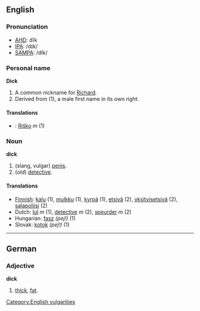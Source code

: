 ==English==
===Pronunciation===
*[[w:AHD|AHD]]: dĭk
*[[w:IPA|IPA]]: /dɪk/
*[[w:SAMPA|SAMPA]]: /dIk/

===Personal name===
'''Dick'''

#A common nickname for [[Richard]].
#Derived from (1), a male first name in its own right.

====Translations====
*{{sk}}: [[Riško]] ''m'' (1)

===Noun===
'''dick'''

#(slang, vulgar) [[penis]].
#(''old'') [[detective]].

====Translations====
*[[Finnish]]: [[kalu]] (1), [[mulkku]] (1), [[kyrpä]] (1), [[etsivä]] (2), [[yksityisetsivä]] (2), [[salapoliisi]] (2)
*Dutch: [[lul]] ''m'' (1), [[detective]] ''m'' (2), [[speurder]] ''m'' (2)
*Hungarian: [[fasz]] ''(pej!)'' (1)
*Slovak: [[kotok]] ''(pej!)'' (1)

----

==German==
===Adjective===
'''dick'''

#[[thick]], [[fat]].

[[Category:English vulgarities]]